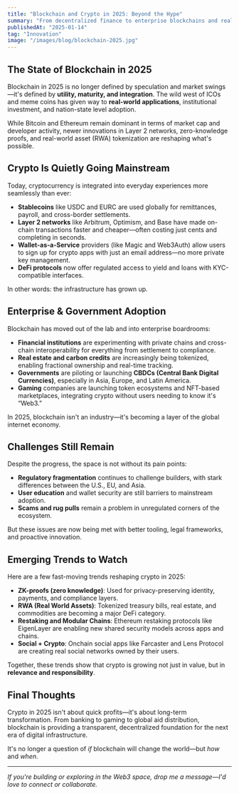 ```yaml
---
title: "Blockchain and Crypto in 2025: Beyond the Hype"
summary: "From decentralized finance to enterprise blockchains and real-world tokenization, discover how blockchain tech is maturing in 2025."
publishedAt: "2025-01-14"
tag: "Innovation"
image: "/images/blog/blockchain-2025.jpg"
---
```


## The State of Blockchain in 2025

Blockchain in 2025 is no longer defined by speculation and market swings—it's defined by **utility, maturity, and integration**. The wild west of ICOs and meme coins has given way to **real-world applications**, institutional investment, and nation-state level adoption.

While Bitcoin and Ethereum remain dominant in terms of market cap and developer activity, newer innovations in Layer 2 networks, zero-knowledge proofs, and real-world asset (RWA) tokenization are reshaping what's possible.

## Crypto Is Quietly Going Mainstream

Today, cryptocurrency is integrated into everyday experiences more seamlessly than ever:

- **Stablecoins** like USDC and EURC are used globally for remittances, payroll, and cross-border settlements.
- **Layer 2 networks** like Arbitrum, Optimism, and Base have made on-chain transactions faster and cheaper—often costing just cents and completing in seconds.
- **Wallet-as-a-Service** providers (like Magic and Web3Auth) allow users to sign up for crypto apps with just an email address—no more private key management.
- **DeFi protocols** now offer regulated access to yield and loans with KYC-compatible interfaces.

In other words: the infrastructure has grown up.

## Enterprise & Government Adoption

Blockchain has moved out of the lab and into enterprise boardrooms:

- **Financial institutions** are experimenting with private chains and cross-chain interoperability for everything from settlement to compliance.
- **Real estate and carbon credits** are increasingly being tokenized, enabling fractional ownership and real-time tracking.
- **Governments** are piloting or launching **CBDCs (Central Bank Digital Currencies)**, especially in Asia, Europe, and Latin America.
- **Gaming** companies are launching token ecosystems and NFT-based marketplaces, integrating crypto without users needing to know it's “Web3.”

In 2025, blockchain isn't an industry—it's becoming a layer of the global internet economy.

## Challenges Still Remain

Despite the progress, the space is not without its pain points:

- **Regulatory fragmentation** continues to challenge builders, with stark differences between the U.S., EU, and Asia.
- **User education** and wallet security are still barriers to mainstream adoption.
- **Scams and rug pulls** remain a problem in unregulated corners of the ecosystem.

But these issues are now being met with better tooling, legal frameworks, and proactive innovation.

## Emerging Trends to Watch

Here are a few fast-moving trends reshaping crypto in 2025:

- **ZK-proofs (zero knowledge)**: Used for privacy-preserving identity, payments, and compliance layers.
- **RWA (Real World Assets)**: Tokenized treasury bills, real estate, and commodities are becoming a major DeFi category.
- **Restaking and Modular Chains**: Ethereum restaking protocols like EigenLayer are enabling new shared security models across apps and chains.
- **Social + Crypto**: Onchain social apps like Farcaster and Lens Protocol are creating real social networks owned by their users.

Together, these trends show that crypto is growing not just in value, but in **relevance and responsibility**.

## Final Thoughts

Crypto in 2025 isn't about quick profits—it's about long-term transformation. From banking to gaming to global aid distribution, blockchain is providing a transparent, decentralized foundation for the next era of digital infrastructure.

It's no longer a question of *if* blockchain will change the world—but *how* and *when*.

---

*If you're building or exploring in the Web3 space, drop me a message—I'd love to connect or collaborate.*
